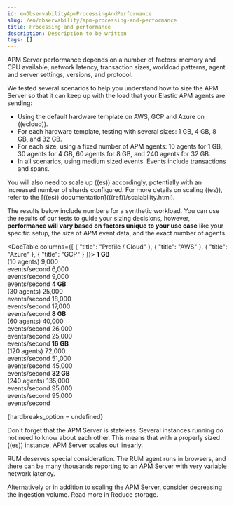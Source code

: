 ```yaml
---
id: enObservabilityApmProcessingAndPerformance
slug: /en/observability/apm-processing-and-performance
title: Processing and performance
description: Description to be written
tags: []
---
```


<div id="apm-processing-and-performance"></div>

APM Server performance depends on a number of factors: memory and CPU available,
network latency, transaction sizes, workload patterns,
agent and server settings, versions, and protocol.

We tested several scenarios to help you understand how to size the APM Server so that it can keep up with the load that your Elastic APM agents are sending:

* Using the default hardware template on AWS, GCP and Azure on ((ecloud)).
* For each hardware template, testing with several sizes: 1 GB, 4 GB, 8 GB, and 32 GB.
* For each size, using a fixed number of APM agents: 10 agents for 1 GB, 30 agents for 4 GB, 60 agents for 8 GB, and 240 agents for 32 GB.
* In all scenarios, using medium sized events. Events include
    <DocLink id="enObservabilityApmDataModelTransactions">transactions</DocLink> and
    <DocLink id="enObservabilityApmDataModelSpans">spans</DocLink>.

<DocCallOut title="Note">
You will also need to scale up ((es)) accordingly, potentially with an increased number of shards configured.
For more details on scaling ((es)), refer to the [((es)) documentation](((ref))/scalability.html).
</DocCallOut>

The results below include numbers for a synthetic workload. You can use the results of our tests to guide
your sizing decisions, however, **performance will vary based on factors unique to your use case** like your
specific setup, the size of APM event data, and the exact number of agents.


<DocTable columns={[
  { "title": "Profile / Cloud" },
  { "title": "AWS" },
  { "title": "Azure" },
  { "title": "GCP" }
]}>
  <DocRow>
    <DocCell>
      **1 GB**<br />
      (10 agents)
    </DocCell>
    <DocCell>
      9,000<br />
      events/second
    </DocCell>
    <DocCell>
      6,000<br />
      events/second
    </DocCell>
    <DocCell>
      9,000<br />
      events/second
    </DocCell>
  </DocRow>
  <DocRow>
    <DocCell>
      **4 GB**<br />
      (30 agents)
    </DocCell>
    <DocCell>
      25,000<br />
      events/second
    </DocCell>
    <DocCell>
      18,000<br />
      events/second
    </DocCell>
    <DocCell>
      17,000<br />
      events/second
    </DocCell>
  </DocRow>
  <DocRow>
    <DocCell>
      **8 GB**<br />
      (60 agents)
    </DocCell>
    <DocCell>
      40,000<br />
      events/second
    </DocCell>
    <DocCell>
      26,000<br />
      events/second
    </DocCell>
    <DocCell>
      25,000<br />
      events/second
    </DocCell>
  </DocRow>
  <DocRow>
    <DocCell>
      **16 GB**<br />
      (120 agents)
    </DocCell>
    <DocCell>
      72,000<br />
      events/second
    </DocCell>
    <DocCell>
      51,000<br />
      events/second
    </DocCell>
    <DocCell>
      45,000<br />
      events/second
    </DocCell>
  </DocRow>
  <DocRow>
    <DocCell>
      **32 GB**<br />
      (240 agents)
    </DocCell>
    <DocCell>
      135,000<br />
      events/second
    </DocCell>
    <DocCell>
      95,000<br />
      events/second
    </DocCell>
    <DocCell>
      95,000<br />
      events/second
    </DocCell>
  </DocRow>
</DocTable>

{hardbreaks_option = undefined}

Don't forget that the APM Server is stateless.
Several instances running do not need to know about each other.
This means that with a properly sized ((es)) instance, APM Server scales out linearly.

<DocCallOut title="Note">
RUM deserves special consideration. The RUM agent runs in browsers, and there can be many thousands reporting to an APM Server with very variable network latency.
</DocCallOut>

Alternatively or in addition to scaling the APM Server, consider
decreasing the ingestion volume. Read more in <DocLink id="enObservabilityApmReduceApmStorage">Reduce storage</DocLink>.
